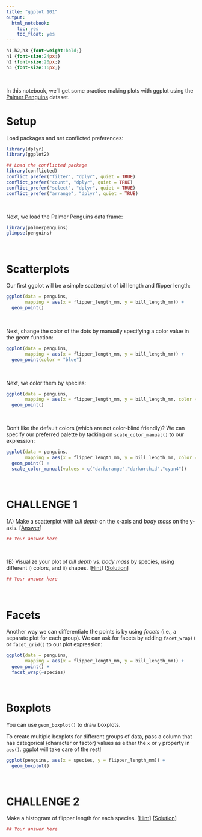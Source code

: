 ```yaml
---
title: "ggplot 101"
output: 
  html_notebook:
    toc: yes
    toc_float: yes
---
```


```css
h1,h2,h3 {font-weight:bold;}
h1 {font-size:24px;}
h2 {font-size:20px;}
h3 {font-size:16px;}
```
\

In this notebook, we'll get some practice making plots with ggplot using the [Palmer Penguins](https://allisonhorst.github.io/palmerpenguins/) dataset.

# Setup

Load packages and set conflicted preferences:

```r
library(dplyr)
library(ggplot2)

## Load the conflicted package
library(conflicted)
conflict_prefer("filter", "dplyr", quiet = TRUE)
conflict_prefer("count", "dplyr", quiet = TRUE)
conflict_prefer("select", "dplyr", quiet = TRUE)
conflict_prefer("arrange", "dplyr", quiet = TRUE)
```

\

Next, we load the Palmer Penguins data frame:

```r
library(palmerpenguins)
glimpse(penguins)
```

\

# Scatterplots

Our first ggplot will be a simple scatterplot of bill length and flipper length:


```r
ggplot(data = penguins,
       mapping = aes(x = flipper_length_mm, y = bill_length_mm)) +
  geom_point()
```

\

Next, change the color of the dots by manually specifying a color value in the geom function:

```r
ggplot(data = penguins,
       mapping = aes(x = flipper_length_mm, y = bill_length_mm)) +
  geom_point(color = "blue")
```

\

Next, we color them by species:

```r
ggplot(data = penguins,
       mapping = aes(x = flipper_length_mm, y = bill_length_mm, color = species)) +
  geom_point()
```

\

Don't like the default colors (which are not color-blind friendly)? We can specify our preferred palette by tacking on `scale_color_manual()` to our expression:

```r
ggplot(data = penguins,
       mapping = aes(x = flipper_length_mm, y = bill_length_mm, color = species)) +
  geom_point() +
  scale_color_manual(values = c("darkorange","darkorchid","cyan4")) 
```

\

# CHALLENGE 1

1A\) Make a scatterplot with *bill depth* on the x-axis and *body mass* on the y-axis. [[Answer](https://bit.ly/3bKiYtB)]

```r
## Your answer here

```

\

1B\) Visualize your plot of *bill depth* vs. *body mass* by species, using different i) colors, and ii) shapes. [[Hint](https://bit.ly/3C00mjY)] [[Solution](https://bit.ly/3pcHeaL)]

```r
## Your answer here

```

\

# Facets

Another way we can differentiate the points is by using *facets* (i.e., a separate plot for each group). We can ask for facets by adding `facet_wrap()` or `facet_grid()` to our plot expression: 

```r
ggplot(data = penguins,
       mapping = aes(x = flipper_length_mm, y = bill_length_mm)) +
  geom_point() +
  facet_wrap(~species)
```

\

# Boxplots

You can use `geom_boxplot()` to draw boxplots. 

To  create multiple boxplots for different groups of data, pass a column that has categorical (character or factor) values as either the `x` or `y` property in `aes()`. ggplot will take care of the rest!

```r
ggplot(penguins, aes(x = species, y = flipper_length_mm)) +
  geom_boxplot()
```

\

# CHALLENGE 2

Make a histogram of flipper length for each species. [[Hint](https://bit.ly/3pfmEqm)]  [[Solution](https://bit.ly/3pjcfJX)]

```r
## Your answer here

```

\



